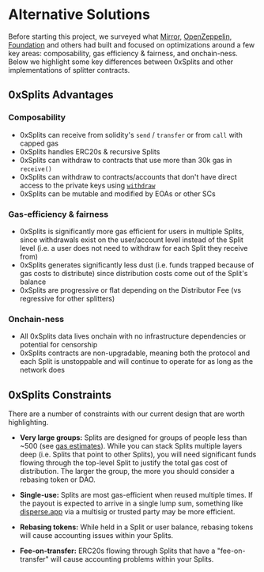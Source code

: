 # Alternative Solutions

Before starting this project, we surveyed what
[Mirror](https://dev.mirror.xyz/V_7Jp1hy_g8bz-J1B4Wb5KYSmj5Lt4W7q7cw0noxJsU),
[OpenZeppelin](https://docs.openzeppelin.com/contracts/4.x/api/finance#PaymentSplitter),
[Foundation](https://etherscan.io/address/0x1EF0159071b2A5898024cef4b4f78C171b7f48a8#code)
and others had built and focused on optimizations around a few key areas:
composability, gas efficiency & fairness, and onchain-ness. Below we highlight
some key differences between 0xSplits and other implementations of splitter
contracts.

## 0xSplits Advantages

### Composability

- 0xSplits can receive from solidity's `send` / `transfer` or from `call` with
  capped gas
- 0xSplits handles ERC20s & recursive Splits
- 0xSplits can withdraw to contracts that use more than 30k gas in `receive()`
- 0xSplits can withdraw to contracts/accounts that don't have direct access to
  the private keys using [`withdraw`](/smart-contracts#withdrawaddress)
- 0xSplits can be mutable and modified by EOAs or other SCs

### Gas-efficiency & fairness

- 0xSplits is significantly more gas efficient for users in multiple Splits,
  since withdrawals exist on the user/account level instead of the Split level
  (i.e. a user does not need to withdraw for each Split they receive from)
- 0xSplits generates significantly less dust (i.e. funds trapped because of gas
  costs to distribute) since distribution costs come out of the Split's balance
- 0xSplits are progressive or flat depending on the Distributor Fee (vs regressive
  for other splitters)

### Onchain-ness

- All 0xSplits data lives onchain with no infrastructure dependencies or potential for censorship
- 0xSplits contracts are non-upgradable, meaning both the protocol and each
  Split is unstoppable and will continue to operate for as long as the network
  does

## 0xSplits Constraints

There are a number of constraints with our current design that are worth
highlighting.

- **Very large groups:** Splits are designed for groups of people less than ~500
  (see [gas estimates](/gas-estimates)). While you can stack Splits multiple
  layers deep (i.e. Splits that point to other Splits), you will need significant
  funds flowing through the top-level Split to justify the total gas cost of distribution.
  The larger the group, the more you should consider a rebasing token or DAO.

- **Single-use:** Splits are most gas-efficient when reused multiple times. If
  the payout is expected to arrive in a single lump sum, something like
  [disperse.app](https://disperse.app/) via a multisig or trusted party may be
  more efficient.

- **Rebasing tokens:** While held in a Split or user balance, rebasing tokens
  will cause accounting issues within your Splits.

- **Fee-on-transfer:** ERC20s flowing through Splits that have a
  "fee-on-transfer" will cause accounting problems within your Splits.
